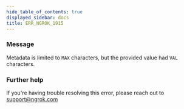 ```yaml
---
hide_table_of_contents: true
displayed_sidebar: docs
title: ERR_NGROK_1915
---
```




### Message

Metadata is limited to `MAX` characters, but the provided value had `VAL` characters.

<ErrorDetails error="err_ngrok_1915" />

### Further help

If you're having trouble resolving this error, please reach out to [support@ngrok.com](mailto:support@ngrok.com?subject=Help%20with%20ERR_NGROK_1915)
